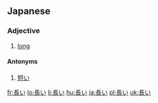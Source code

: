 ==Japanese==
{{ja-kanjitab|長}}
===Adjective===
{{ja-adj|kk|decl=i|hira=ながい|rom=nagai}}
# [[long]]

====Antonyms====
# [[短い]]

{{ja-i|長|なが|naga}}

[[fr:長い]]
[[lo:長い]]
[[li:長い]]
[[hu:長い]]
[[ja:長い]]
[[pl:長い]]
[[uk:長い]]
